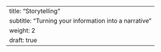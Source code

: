---
title: "Storytelling"
subtitle: "Turning your information into a narrative"
weight: 2
draft: true
---